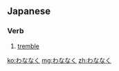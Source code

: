 ==Japanese==
===Verb===
{{ja-verb|type=1|tr=intrans}}

# {{ja-def|戦慄く}} [[tremble]]

[[ko:わななく]]
[[mg:わななく]]
[[zh:わななく]]